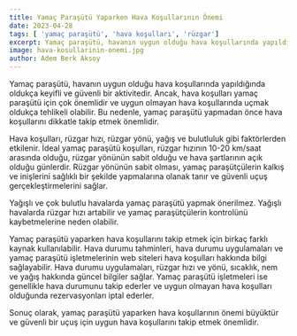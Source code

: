 ```yaml
---
title: Yamaç Paraşütü Yaparken Hava Koşullarının Önemi
date: 2023-04-28
tags: [ 'yamaç paraşütü', 'hava koşulları', 'rüzgar']
excerpt: Yamaç paraşütü, havanın uygun olduğu hava koşullarında yapıldığında oldukça keyifli ve güvenli bir aktivitedir. Ancak, hava koşulları yamaç paraşütü için çok önemlidir ve uygun olmayan hava koşullarında uçmak oldukça tehlikeli olabilir. Bu nedenle, yamaç paraşütü yapmadan önce hava koşullarını dikkatle takip etmek önemlidir
image: hava-kosullarinin-onemi.jpg
author: Adem Berk Aksoy
---
```


Yamaç paraşütü, havanın uygun olduğu hava koşullarında yapıldığında oldukça keyifli ve güvenli bir aktivitedir. Ancak, hava koşulları yamaç paraşütü için çok önemlidir ve uygun olmayan hava koşullarında uçmak oldukça tehlikeli olabilir. Bu nedenle, yamaç paraşütü yapmadan önce hava koşullarını dikkatle takip etmek önemlidir.

Hava koşulları, rüzgar hızı, rüzgar yönü, yağış ve bulutluluk gibi faktörlerden etkilenir. İdeal yamaç paraşütü koşulları, rüzgar hızının 10-20 km/saat arasında olduğu, rüzgar yönünün sabit olduğu ve hava şartlarının açık olduğu günlerdir. Rüzgar yönünün sabit olması, yamaç paraşütçülerin kalkış ve inişlerini sağlıklı bir şekilde yapmalarına olanak tanır ve güvenli uçuş gerçekleştirmelerini sağlar.

Yağışlı ve çok bulutlu havalarda yamaç paraşütü yapmak önerilmez. Yağışlı havalarda rüzgar hızı artabilir ve yamaç paraşütçülerin kontrolünü kaybetmelerine neden olabilir.

Yamaç paraşütü yaparken hava koşullarını takip etmek için birkaç farklı kaynak kullanılabilir. Hava durumu tahminleri, hava durumu uygulamaları ve yamaç paraşütü işletmelerinin web siteleri hava koşulları hakkında bilgi sağlayabilir. Hava durumu uygulamaları, rüzgar hızı ve yönü, sıcaklık, nem ve yağış hakkında güncel bilgiler sağlar. Yamaç paraşütü işletmeleri ise genellikle hava durumunu takip ederler ve uygun olmayan hava koşulları olduğunda rezervasyonları iptal ederler.

Sonuç olarak, yamaç paraşütü yaparken hava koşullarının önemi büyüktür ve güvenli bir uçuş için uygun hava koşullarını takip etmek önemlidir.

